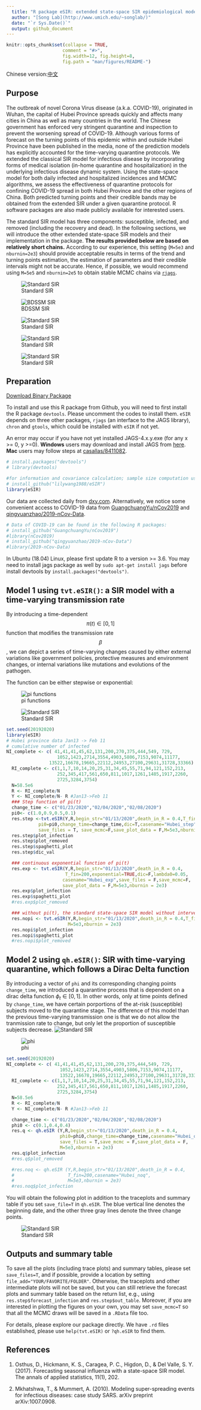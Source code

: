 ```yaml
---
  title: "R package eSIR: extended state-space SIR epidemiological models"
  author: "[Song Lab](http://www.umich.edu/~songlab/)"
  date: "`r Sys.Date()`"
  output: github_document
---
```


```r
knitr::opts_chunk$set(collapse = TRUE,
                     comment = "#>",
                     fig.width=12, fig.height=8,
                     fig.path = "man/figures/README-")

```

Chinese version:[中文](https://github.com/lilywang1988/eSIR/blob/master/README_cn.md)

## Purpose

The outbreak of novel Corona Virus disease (a.k.a. COVID-19), originated in Wuhan, the capital of Hubei Province spreads quickly and affects many cities in China as well as many countries in the world.  The Chinese government has enforced very stringent quarantine and inspection to prevent the worsening spread of COVID-19.  Although various forms of forecast on the turning points of this epidemic within and outside Hubei Province have been published in the media, none of the prediction models has explicitly accounted for the time-varying quarantine protocols. We extended the classical SIR model for infectious disease by incorporating forms of medical isolation (in-home quarantine and hospitalization) in the underlying infectious disease dynamic system.  Using the state-space model for both daily infected and hospitalized incidences and MCMC algorithms, we assess the effectiveness of quarantine protocols for confining COVID-19 spread in both Hubei Province and the other regions of China.  Both predicted turning points and their credible bands may be obtained from the extended SIR under a given quarantine protocol.  R software packages are also made publicly available for interested users.

The standard SIR model has three components: susceptible, infected, and removed (including the recovery and dead). In the following sections, we will introduce the other extended state-space SIR models and their implementation in the package. **The results provided below are based on relatively short chains.** According to our experience, this setting (`M=5e3` and `nburnin=2e3`) should provide acceptable results in terms of the trend and turning points estimation, the estimation of parameters and their credible intervals might not be accurate. Hence, if possible, we would recommend using `M=5e5` and `nburnin=2e5` to obtain stable MCMC chains via [`rjags`](https://cran.r-project.org/web/packages/rjags/index.html).  

![Standard SIR](man/figures/model0.png)

![BDSSM SIR](man/figures/BDSSM.png)

![Standard SIR](man/figures/RK4.png)

![Standard SIR](man/figures/priors.png)

![Standard SIR](man/figures/algorithm.png)

## Preparation

[Download Binary Package](https://github.com/lilywang1988/eSIR/blob/master/install_binary)

To install and use this R package from Github, you will need to first install the R package `devtools`. Please uncomment the codes to install them. `eSIR` depends on three other packages, `rjags` (an interface to the JAGS library), `chron` and `gtools`, which could be installed with `eSIR` if not yet. 

An error may occur if you have not yet installed JAGS-4.x.y.exe (for any x >= 0, y >=0). **Windows** users may download and install JAGS from [here](http://www.sourceforge.net/projects/mcmc-jags/files). **Mac** users may follow steps  at [casallas/8411082](https://gist.github.com/casallas/8411082).


``` r
# install.packages("devtools")
# library(devtools)

#for information and covariance calculation; sample size computation using Hasegawa proposal
# install_github("lilywang1988/eSIR")
library(eSIR) 
```

Our data are collected daily from [dxy.com](https://mama.dxy.com/outbreak/daily-of-nationwide-new?index=20200206&locationIds=999&from=todh5). Alternatively, we notice some convenient access to COVID-19 data from [GuangchuangYu/nCov2019](https://github.com/GuangchuangYu/nCov2019) and [qingyuanzhao/2019-nCov-Data](https://github.com/qingyuanzhao/2019-nCov-Data).

``` r
# Data of COVID-19 can be found in the following R packages: 
# install_github("GuangchuangYu/nCov2019")
#library(nCov2019) 
# install_github("qingyuanzhao/2019-nCov-Data")
#library(2019-nCov-Data) 
```

In Ubuntu (18.04) Linux, please first update R to a version >= 3.6. You may need to install jags package as well by  `sudo apt-get install jags`  before install devtools by `install.packages("devtools")`. 


## Model 1 using `tvt.eSIR()`: a SIR model with a time-varying transmission rate

By introducing a time-dependent $$\pi(t)\in [0,1]$$ function that modifies the transmission rate $$\beta$$, we can depict a series of time-varying changes caused by either external variations like government policies, protective measures and environment changes, or internal variations like mutations and evolutions of the pathogen. 

The function can be either stepwise or exponential:

![pi functions](man/figures/pi_functions.png)

![Standard SIR](man/figures/model1.png)

```r
set.seed(20192020)
library(eSIR)
# Hubei province data Jan13 -> Feb 11
# cumulative number of infected
NI_complete <- c( 41,41,41,45,62,131,200,270,375,444,549, 729,
                   1052,1423,2714,3554,4903,5806,7153,9074,11177,
                13522,16678,19665,22112,24953,27100,29631,31728,33366)
  RI_complete <- c(1,1,7,10,14,20,25,31,34,45,55,71,94,121,152,213,
                   252,345,417,561,650,811,1017,1261,1485,1917,2260,
                   2725,3284,3754)
  N=58.5e6
  R <- RI_complete/N
  Y <- NI_complete/N- R #Jan13->Feb 11
  ### Step function of pi(t)
  change_time <- c("01/23/2020","02/04/2020","02/08/2020")
  pi0<- c(1.0,0.9,0.5,0.1)
  res.step <-tvt.eSIR(Y,R,begin_str="01/13/2020",death_in_R = 0.4,T_fin=200,
            pi0=pi0,change_time=change_time,dic=T,casename="Hubei_step",
            save_files = T, save_mcmc=F,save_plot_data = F,M=5e3,nburnin = 2e3)
  res.step$plot_infection
  res.step$plot_removed
  res.step$spaghetti_plot
  res.step$dic_val

  ### continuous exponential function of pi(t)
  res.exp <- tvt.eSIR(Y,R,begin_str="01/13/2020",death_in_R = 0.4,
                      T_fin=200,exponential=TRUE,dic=F,lambda0=0.05,
                     casename="Hubei_exp",save_files = F,save_mcmc=F,
                     save_plot_data = F,M=5e3,nburnin = 2e3)
  res.exp$plot_infection
  res.exp$spaghetti_plot
  #res.exp$plot_removed

  ### without pi(t), the standard state-space SIR model without intervention
  res.nopi <- tvt.eSIR(Y,R,begin_str="01/13/2020",death_in_R = 0.4,T_fin=200,                              casename="Hubei_nopi",save_files = F,save_plot_data = F,
                       M=5e3,nburnin = 2e3)
  res.nopi$plot_infection
  res.nopi$spaghetti_plot
  #res.nopi$plot_removed
```


## Model 2 using `qh.eSIR()`: SIR with time-varying quarantine, which follows a Dirac Delta function

By introducing a vector of `phi` and its corresponding changing points `change_time`, we introduced a quarantine process that is dependent on a dirac delta function $\phi_t\in [0,1]$. In other words, only at time points defined by `change_time`, we have certain porportions of the at-risk (susceptible) subjects moved to the quarantine stage. The difference of this model than the previous time-varying transmission one is that we do not allow the tranmission rate to change, but only let the proportion of susceptible subjects decrease. 
![Standard SIR](man/figures/model2.png)

![phi](man/figures/phi_functions.png)


```r
set.seed(20192020)
NI_complete <- c( 41,41,41,45,62,131,200,270,375,444,549, 729,
                    1052,1423,2714,3554,4903,5806,7153,9074,11177,
                    13522,16678,19665,22112,24953,27100,29631,31728,33366)
  RI_complete <- c(1,1,7,10,14,20,25,31,34,45,55,71,94,121,152,213,
                   252,345,417,561,650,811,1017,1261,1485,1917,2260,
                   2725,3284,3754)
  N=58.5e6
  R <- RI_complete/N
  Y <- NI_complete/N- R #Jan13->Feb 11

  change_time <- c("01/23/2020","02/04/2020","02/08/2020")
  phi0 <- c(0.1,0.4,0.4)
  res.q <- qh.eSIR (Y,R,begin_str="01/13/2020",death_in_R = 0.4,
                    phi0=phi0,change_time=change_time,casename="Hubei_q",
                    save_files = T,save_mcmc = F,save_plot_data = F,
                    M=5e3,nburnin = 2e3)
  res.q$plot_infection
  #res.q$plot_removed

  #res.noq <- qh.eSIR (Y,R,begin_str="01/13/2020",death_in_R = 0.4,
  #                    T_fin=200,casename="Hubei_noq",
  #                    M=5e3,nburnin = 2e3)
  #res.noq$plot_infection
```

You will obtain the following plot in addition to the traceplots and summary table if you set `save_file=T` in `qh.eSIR`. The blue vertical line denotes the beginning date, and the other three gray lines denote the three change points. 

![Standard SIR](man/figures/Hubei_qthetaQ_plot.png)

## Outputs and summary table

To save all the plots (including trace plots) and summary tables, please set `save_files=T`, and if possible, provide a location by setting `file_add="YOUR/FAVORITE/FOLDER"`. Otherwise, the traceplots and other intermediate plots will not be saved, but you can still retrieve the forecast plots and summary table based on the return list, e.g., using `res.step$forecast_infection` and `res.step$out_table`. Moreover, if you are interested in plotting the figures on your own, you may set `save_mcmc=T` so that all the MCMC draws will be saved in a `.RData` file too. 

For details, please explore our package directly. We have `.rd` files established, please use `help(tvt.eSIR)` or `?qh.eSIR` to find them. 

## References

1. Osthus, D., Hickmann, K. S., Caragea, P. C., Higdon, D., & Del Valle, S. Y. (2017). Forecasting seasonal influenza with a state-space SIR model. The annals of applied statistics, 11(1), 202.

2. Mkhatshwa, T., & Mummert, A. (2010). Modeling super-spreading events for infectious diseases: case study SARS. arXiv preprint arXiv:1007.0908.
